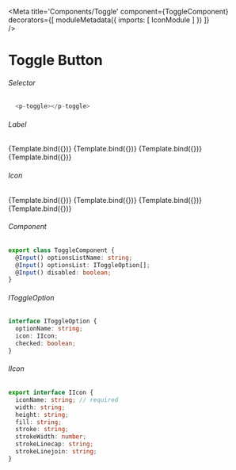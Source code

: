 
<Meta title='Components/Toggle'
  component={ToggleComponent}
  decorators={[
    moduleMetadata({
      imports: [
        IconModule
      ]
    })
  ]}  
/>


# Toggle Button

###### Selector
```ts
  <p-toggle></p-toggle>
```

###### Label
<Canvas>
  <Story name="Two Options"
    args={{
      optionsListName: 'twoLabelsToggle',
      optionsList: [{
        optionName: 'First',
        checked: true
      },
      {
        optionName: 'Second'
      }]
    }}>
    {Template.bind({})}
  </Story>
  <Story name="Three Options"
    args={{
      optionsListName: 'threeLabelsToggle',
      optionsList: [{
        optionName: 'First',
        checked: true
      },
      {
        optionName: 'Second'
      },
      {
        optionName: 'Third'
      }]
    }}>
    {Template.bind({})}
  </Story>
  <Story name="Two Options Disabled"
    args={{
      optionsListName: 'twoLabelsToggleDisabled',
      optionsList: [{
        optionName: 'First',
        checked: true
      },
      {
        optionName: 'Second'
      }],
      disabled: true
    }}>
    {Template.bind({})}
  </Story>
  <Story name="Three Options Disabled"
    args={{
      optionsListName: 'threeLabelsToggleDisabled',
      optionsList: [{
        optionName: 'First',
        checked: true
      },
      {
        optionName: 'Second'
      },
      {
        optionName: 'Third'
      }],
      disabled: true
    }}>
    {Template.bind({})}
  </Story>
</Canvas>

###### Icon
<Canvas>
  <Story name="Icons Two Options"
    args={{
      optionsListName: 'twoIconsToggle',
      optionsList: [{
        optionName: 'First',
        icon: { 
          iconName: 'grid',        
          height: 'auto'
        },
        checked: true
      },
      {
        optionName: 'Second',
        icon: { 
          iconName: 'list',         
          height: 'auto'
        }
      }]
    }}>
    {Template.bind({})}
  </Story>
  <Story name="Icons Three Options"
    args={{
      optionsListName: 'threeIconsToggle',
      optionsList: [{
        optionName: 'First',
        icon:  { 
          iconName: 'grid',        
          height: 'auto'
        },
        checked: true
      },
      {
        optionName: 'Second',
        icon:  { 
          iconName: 'grid',
          height: 'auto'
        }
      },
      {
        optionName: 'Third',
        icon:  { 
          iconName: 'list',        
          height: 'auto'
        }
      }]
    }}>
    {Template.bind({})}
  </Story>
  <Story name="Icons Two Options Disabled"
    args={{
      optionsListName: 'twoIconsToggleDisabled',
      optionsList: [{
        optionName: 'First',
        icon: { 
          iconName: 'grid',        
          height: 'auto'
        },
        checked: true
      },
      {
        optionName: 'Second',
        icon: { 
          iconName: 'list',         
          height: 'auto'
        }
      }],
      disabled: true
    }}>
    {Template.bind({})}
  </Story>
  <Story name="Icons Three Options Disabled"
    args={{
      optionsListName: 'threeIconsToggleDisabled',
      optionsList: [{
        optionName: 'First',
        icon:  { 
          iconName: 'grid',        
          height: 'auto'
        },
        checked: true
      },
      {
        optionName: 'Second',
        icon:  { 
          iconName: 'grid',
          height: 'auto'
        }
      },
      {
        optionName: 'Third',
        icon:  { 
          iconName: 'list',        
          height: 'auto'
        }
      }],
      disabled: true
    }}>
    {Template.bind({})}
  </Story>
</Canvas>

###### Component
```ts
export class ToggleComponent {
  @Input() optionsListName: string;
  @Input() optionsList: IToggleOption[];
  @Input() disabled: boolean;
}
```

###### IToggleOption
```ts
interface IToggleOption {
  optionName: string;
  icon: IIcon;
  checked: boolean;
}
```

###### IIcon
```ts
export interface IIcon {
  iconName: string; // required
  width: string;
  height: string;
  fill: string;
  stroke: string;
  strokeWidth: number;
  strokeLinecap: string;
  strokeLinejoin: string;
}
```
